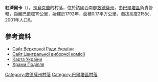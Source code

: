 {{coord|48|2|14|N|29|44|21|E|scale:30000|display=title}}

'''紅濟爾卡'''（{{lang-uk|Шумилове}}），是[[烏克蘭|烏克蘭]]的村落，位於該國西南部[[敖德薩州|敖德薩州]]，由[[巴爾塔區|巴爾塔區]]負責管轄，距離[[巴爾塔|巴爾塔]]19公里，始建於1792年，面積0.17平方公里，海拔高度215米，2001年人口6。

==參考資料==
* [https://web.archive.org/web/20110521215759/http://gska2.rada.gov.ua/ Сайт Верховної Ради України]
* [http://www.cvk.gov.ua/ Сайт Центральної виборчої комісії] {{Wayback|url=http://www.cvk.gov.ua/ |date=20101203204641 }}
* [http://maps.vlasenko.net/ Карта України] {{Wayback|url=http://maps.vlasenko.net/ |date=20160215103730 }}
* [http://www.myslenedrevo.com.ua/studies/xramypod/01balta.html Храми Поділля] {{Wayback|url=http://www.myslenedrevo.com.ua/studies/xramypod/01balta.html |date=20160320085127 }}

{{DEFAULTSORT:Шумилове}}
[[Category:敖德薩州村落|Category:敖德薩州村落]]
[[Category:巴爾塔區村落|Category:巴爾塔區村落]]


{{Odessa-geo-stub}}